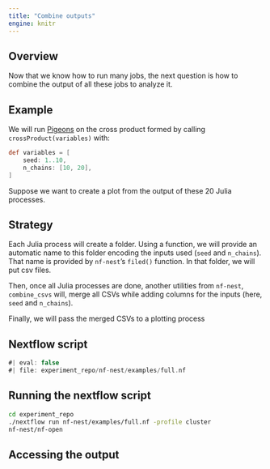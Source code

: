 ```yaml
---
title: "Combine outputs"
engine: knitr
---
```


## Overview 

Now that we know how to run many jobs, the next question is 
how to combine the output of all these jobs to analyze it. 


## Example

We will run [Pigeons](https://github.com/Julia-Tempering/Pigeons.jl) 
on the cross product formed by calling `crossProduct(variables)` with:

```groovy
def variables = [
    seed: 1..10,
    n_chains: [10, 20], 
]
```

Suppose we want to create a plot from the output of these 
20 Julia processes. 


## Strategy 

Each Julia process will create a folder. Using a function, 
we will provide an automatic name to this folder encoding the 
inputs used (`seed` and `n_chains`). That name is provided 
by `nf-nest`'s `filed()` function. 
In that folder, we will  
put csv files.

Then, once all Julia processes are done, another utilities 
from `nf-nest`, `combine_csvs` will, merge all CSVs while 
adding columns for the inputs (here, `seed` and `n_chains`).

Finally, we will pass the merged CSVs to a plotting process


## Nextflow script

```groovy
#| eval: false
#| file: experiment_repo/nf-nest/examples/full.nf
```


## Running the nextflow script

```bash
cd experiment_repo
./nextflow run nf-nest/examples/full.nf -profile cluster 
nf-nest/nf-open
```


## Accessing the output
